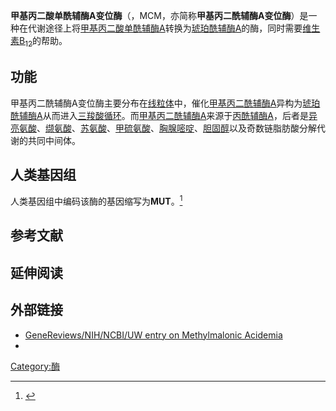 {{PBB|geneid=4594}}
{{enzyme
| Name = 甲基丙二酸单酰辅酶A变位酶
| EC_number = 5.4.99.2
| CAS_number = 9023-90-9
| IUBMB_EC_number = 5/4/99/2
| GO_code = 0004494
}}
'''甲基丙二酸单酰辅酶A变位酶'''（{{lang-en|Methylmalonyl Coenzyme-A mutase}}，MCM，亦简称'''甲基丙二酰辅酶A变位酶'''）是一种在代谢途径上将[[甲基丙二酸单酰辅酶A|甲基丙二酸单酰辅酶A]]转换为[[琥珀酰辅酶A|琥珀酰辅酶A]]的酶，同时需要[[维生素B12|维生素B<sub>12</sub>]]的帮助。

==功能==
甲基丙二酰辅酶A变位酶主要分布在[[线粒体|线粒体]]中，催化[[甲基丙二酰辅酶A|甲基丙二酰辅酶A]]异构为[[琥珀酰辅酶A|琥珀酰辅酶A]]从而进入[[三羧酸循环|三羧酸循环]]。而[[甲基丙二酰辅酶A|甲基丙二酰辅酶A]]来源于[[丙酰辅酶A|丙酰辅酶A]]，后者是[[异亮氨酸|异亮氨酸]]、[[缬氨酸|缬氨酸]]、[[苏氨酸|苏氨酸]]、[[甲硫氨酸|甲硫氨酸]]、[[胸腺嘧啶|胸腺嘧啶]]、[[胆固醇|胆固醇]]以及奇数链脂肪酸分解代谢的共同中间体。

==人类基因组==
人类基因组中编码该酶的基因缩写为'''MUT'''。<ref name="entrez">{{cite web| title = Entrez Gene: MUT methylmalonyl Coenzyme A mutase| url = http://www.ncbi.nlm.nih.gov/sites/entrez?Db=gene&Cmd=ShowDetailView&TermToSearch=4594| accessdate = | archive-date = 2010-04-12| archive-url = https://web.archive.org/web/20100412224048/http://www.ncbi.nlm.nih.gov/sites/entrez?Db=gene&Cmd=ShowDetailView&TermToSearch=4594| dead-url = no}}</ref>

==参考文献==
{{reflist}}

==延伸阅读==
{{refbegin | 2}}
{{PBB_Further_reading
| citations =
*{{cite journal  | author=Ledley FD, Rosenblatt DS |title=Mutations in mut methylmalonic acidemia: clinical and enzymatic correlations. |journal=Hum. Mutat. |volume=9 |issue= 1 |pages= 1–6 |year= 1997 |pmid= 8990001 |doi= 10.1002/(SICI)1098-1004(1997)9:1<1::AID-HUMU1>3.0.CO;2-E }}
*{{cite journal  | author=Ludwig ML, Matthews RG |title=Structure-based perspectives on B12-dependent enzymes. | url=https://archive.org/details/sim_annual-review-of-biochemistry_1997_66/page/269 |journal=Annu. Rev. Biochem. |volume=66 |issue=  |pages= 269–313 |year= 1997 |pmid= 9242908 |doi= 10.1146/annurev.biochem.66.1.269 }}
*{{cite journal  | author=Lubrano R, Elli M, Rossi M, ''et al.'' |title=Renal transplant in methylmalonic acidemia: could it be the best option? Report on a case at 10 years and review of the literature. |journal=Pediatr. Nephrol. |volume=22 |issue= 8 |pages= 1209–14 |year= 2007 |pmid= 17401587 |doi= 10.1007/s00467-007-0460-z }}
*{{cite journal  | author=Frenkel EP, Kitchens RL |title=Intracellular localization of hepatic propionyl-CoA carboxylase and methylmalonyl-CoA mutase in humans and normal and vitamin B12 deficient rats. |journal=Br. J. Haematol. |volume=31 |issue= 4 |pages= 501–13 |year= 1978 |pmid= 24458 |doi=10.1111/j.1365-2141.1975.tb00885.x  }}
*{{cite journal  | author=Crane AM, Jansen R, Andrews ER, Ledley FD |title=Cloning and expression of a mutant methylmalonyl coenzyme A mutase with altered cobalamin affinity that causes mut- methylmalonic aciduria. | url=https://archive.org/details/sim_journal-of-clinical-investigation_1992-02_89_2/page/385 |journal=J. Clin. Invest. |volume=89 |issue= 2 |pages= 385–91 |year= 1992 |pmid= 1346616 |doi=10.1172/JCI115597  | pmc=442864  }}
*{{cite journal  | author=Crane AM, Martin LS, Valle D, Ledley FD |title=Phenotype of disease in three patients with identical mutations in methylmalonyl CoA mutase. | url=https://archive.org/details/sim_human-genetics_1992-05_89_3/page/259 |journal=Hum. Genet. |volume=89 |issue= 3 |pages= 259–64 |year= 1992 |pmid= 1351030 |doi=10.1007/BF00220536  }}
*{{cite journal  | author=Raff ML, Crane AM, Jansen R, ''et al.'' |title=Genetic characterization of a MUT locus mutation discriminating heterogeneity in mut0 and mut- methylmalonic aciduria by interallelic complementation. | url=https://archive.org/details/sim_journal-of-clinical-investigation_1991-01_87_1/page/203 |journal=J. Clin. Invest. |volume=87 |issue= 1 |pages= 203–7 |year= 1991 |pmid= 1670635 |doi=10.1172/JCI114972  | pmc=295026  }}
*{{cite journal  | author=Jansen R, Ledley FD |title=Heterozygous mutations at the mut locus in fibroblasts with mut0 methylmalonic acidemia identified by polymerase-chain-reaction cDNA cloning. | url=https://archive.org/details/sim_american-journal-of-human-genetics_1990-11_47_5/page/808 |journal=Am. J. Hum. Genet. |volume=47 |issue= 5 |pages= 808–14 |year= 1990 |pmid= 1977311 |doi=  | pmc=1683687  }}
*{{cite journal  | author=Nham SU, Wilkemeyer MF, Ledley FD |title=Structure of the human methylmalonyl-CoA mutase (MUT) locus. |journal=Genomics |volume=8 |issue= 4 |pages= 710–6 |year= 1991 |pmid= 1980486 |doi=10.1016/0888-7543(90)90259-W  }}
*{{cite journal  | author=Ledley FD, Lumetta M, Nguyen PN, ''et al.'' |title=Molecular cloning of L-methylmalonyl-CoA mutase: gene transfer and analysis of mut cell lines. |journal=Proc. Natl. Acad. Sci. U.S.A. |volume=85 |issue= 10 |pages= 3518–21 |year= 1988 |pmid= 2453061 |doi=10.1073/pnas.85.10.3518  | pmc=280243  }}
*{{cite journal  | author=Jansen R, Kalousek F, Fenton WA, ''et al.'' |title=Cloning of full-length methylmalonyl-CoA mutase from a cDNA library using the polymerase chain reaction. |journal=Genomics |volume=4 |issue= 2 |pages= 198–205 |year= 1989 |pmid= 2567699 |doi=10.1016/0888-7543(89)90300-5  }}
*{{cite journal  | author=Fenton WA, Hack AM, Kraus JP, Rosenberg LE |title=Immunochemical studies of fibroblasts from patients with methylmalonyl-CoA mutase apoenzyme deficiency: detection of a mutation interfering with mitochondrial import. |journal=Proc. Natl. Acad. Sci. U.S.A. |volume=84 |issue= 5 |pages= 1421–4 |year= 1987 |pmid= 2881300 |doi=10.1073/pnas.84.5.1421  | pmc=304442  }}
*{{cite journal  | author=Zoghbi HY, O'Brien WE, Ledley FD |title=Linkage relationships of the human methylmalonyl CoA mutase to the HLA and D6S4 loci on chromosome 6. |journal=Genomics |volume=3 |issue= 4 |pages= 396–8 |year= 1989 |pmid= 2907507 |doi=10.1016/0888-7543(88)90135-8  }}
*{{cite journal  | author=Kolhouse JF, Utley C, Allen RH |title=Isolation and characterization of methylmalonyl-CoA mutase from human placenta. |journal=J. Biol. Chem. |volume=255 |issue= 7 |pages= 2708–12 |year= 1980 |pmid= 6102092 |doi=  }}
*{{cite journal  | author=Fenton WA, Hack AM, Willard HF, ''et al.'' |title=Purification and properties of methylmalonyl coenzyme A mutase from human liver. |journal=Arch. Biochem. Biophys. |volume=214 |issue= 2 |pages= 815–23 |year= 1982 |pmid= 6124211 |doi=10.1016/0003-9861(82)90088-1  }}
*{{cite journal  | author=Qureshi AA, Crane AM, Matiaszuk NV, ''et al.'' |title=Cloning and expression of mutations demonstrating intragenic complementation in mut0 methylmalonic aciduria. | url=https://archive.org/details/sim_journal-of-clinical-investigation_1994-04_93_4/page/1812 |journal=J. Clin. Invest. |volume=93 |issue= 4 |pages= 1812–9 |year= 1994 |pmid= 7909321 |doi=10.1172/JCI117166  | pmc=294249  }}
*{{cite journal  | author=Crane AM, Ledley FD |title=Clustering of mutations in methylmalonyl CoA mutase associated with mut- methylmalonic acidemia. | url=https://archive.org/details/sim_american-journal-of-human-genetics_1994-07_55_1/page/42 |journal=Am. J. Hum. Genet. |volume=55 |issue= 1 |pages= 42–50 |year= 1994 |pmid= 7912889 |doi=  | pmc=1918235  }}
*{{cite journal  | author=Janata J, Kogekar N, Fenton WA |title=Expression and kinetic characterization of methylmalonyl-CoA mutase from patients with the mut- phenotype: evidence for naturally occurring interallelic complementation. |journal=Hum. Mol. Genet. |volume=6 |issue= 9 |pages= 1457–64 |year= 1998 |pmid= 9285782 |doi=10.1093/hmg/6.9.1457  }}
}}
{{refend}}

==外部链接==
* [http://www.ncbi.nlm.nih.gov/bookshelf/br.fcgi?book=gene&part=mma  GeneReviews/NIH/NCBI/UW entry on Methylmalonic Acidemia] {{Wayback|url=http://www.ncbi.nlm.nih.gov/bookshelf/br.fcgi?book=gene&part=mma |date=20100527191051 }}
* {{MeshName|Methylmalonyl-CoA+Mutase}}

{{变位酶}}
{{Amino acid metabolism enzymes}}
{{三羧酸循环酶类与电子传递链}}

<!-- The PBB_Controls template provides controls for Protein Box Bot, please see Template:PBB_Controls for details. -->
{{PBB_Controls
| update_page = yes
| require_manual_inspection = no
| update_protein_box = yes
| update_summary = no
| update_citations = yes
}}

[[Category:酶|Category:酶]]